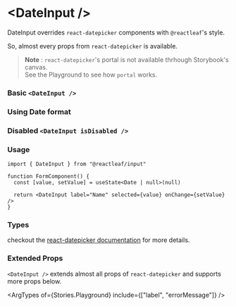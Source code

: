 
<Meta name="Overview" of={Stories} />

# \<DateInput />

DateInput overrides `react-datepicker` components with `@reactleaf`'s style.

So, almost every props from `react-datepicker` is available.

> **Note** : `react-datepicker`'s portal is not available thrhough Storybook's canvas.\
> See the Playground to see how `portal` works.

### Basic `<DateInput />`

<Canvas of={Stories.Basic} />

### Using Date format

<Canvas of={Stories.Formatted} />

### Disabled `<DateInput isDisabled />`

<Canvas of={Stories.Disabled} />

### Usage

```tsx
import { DateInput } from "@reactleaf/input"

function FormComponent() {
  const [value, setValue] = useState<Date | null>(null)

  return <DateInput label="Name" selected={value} onChange={setValue} />
}
```

### Types

checkout the [react-datepicker documentation](https://github.com/Hacker0x01/react-datepicker/blob/main/docs/datepicker.md) for more details.

### Extended Props

`<DateInput />` extends almost all props of `react-datepicker`
and supports more props below.

<ArgTypes of={Stories.Playground} include={["label", "errorMessage"]} />
